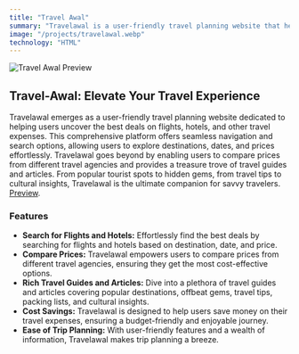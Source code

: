 ```yaml
---
title: "Travel Awal"
summary: "Travelawal is a user-friendly travel planning website that helps users find the best deals on flights, hotels, and more. It offers easy navigation and search options by destination, date, and price. Users can also compare prices from various travel agencies. Additionally, Travelawal provides travel guides and articles on popular and offbeat destinations, as well as travel tips and insights. It's a one-stop platform for hassle-free trip planning and savings."
image: "/projects/travelawal.webp"
technology: "HTML"
---
```


![Travel Awal Preview](/projects/travelawal.webp)

## Travel-Awal: Elevate Your Travel Experience
Travelawal emerges as a user-friendly travel planning website dedicated to helping users uncover the best deals on flights, hotels, and other travel expenses. This comprehensive platform offers seamless navigation and search options, allowing users to explore destinations, dates, and prices effortlessly. Travelawal goes beyond by enabling users to compare prices from different travel agencies and provides a treasure trove of travel guides and articles. From popular tourist spots to hidden gems, from travel tips to cultural insights, Travelawal is the ultimate companion for savvy travelers.
[Preview](https://travel-awal.SethDiary.com).

### Features
- **Search for Flights and Hotels:** Effortlessly find the best deals by searching for flights and hotels based on destination, date, and price.
- **Compare Prices:** Travelawal empowers users to compare prices from different travel agencies, ensuring they get the most cost-effective options.
- **Rich Travel Guides and Articles:** Dive into a plethora of travel guides and articles covering popular destinations, offbeat gems, travel tips, packing lists, and cultural insights.
- **Cost Savings:** Travelawal is designed to help users save money on their travel expenses, ensuring a budget-friendly and enjoyable journey.
- **Ease of Trip Planning:** With user-friendly features and a wealth of information, Travelawal makes trip planning a breeze.

